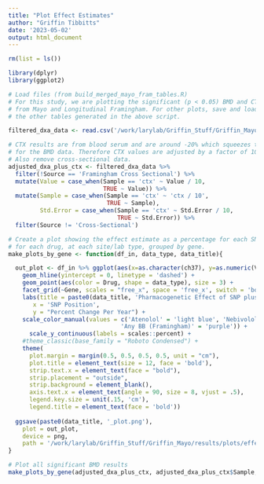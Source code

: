 ```yaml
---
title: "Plot Effect Estimates"
author: "Griffin Tibbitts"
date: '2023-05-02'
output: html_document
---
```


```r
rm(list = ls())
```

```r
library(dplyr)
library(ggplot2)
```

```r
# Load files (from build_merged_mayo_fram_tables.R)
# For this study, we are plotting the significant (p < 0.05) BMD and CTX effects
# from Mayo and Longitudinal Framingham. For other plots, save and load one of 
# the other tables generated in the above script.

filtered_dxa_data <- read.csv('/work/larylab/Griffin_Stuff/Griffin_Mayo/results/tables/filtered_dxa_plus_ctx_flex.csv')
```

```r
# CTX results are from blood serum and are around -20% which squeezes the scale
# for the BMD data. Therefore CTX values are adjusted by a factor of 10. 
# Also remove cross-sectional data.
adjusted_dxa_plus_ctx <- filtered_dxa_data %>%
  filter(!Source == 'Framingham Cross Sectional') %>%
  mutate(Value = case_when(Sample == 'ctx' ~ Value / 10,
                           TRUE ~ Value)) %>%
  mutate(Sample = case_when(Sample == 'ctx' ~ 'ctx / 10',
                            TRUE ~ Sample),
         Std.Error = case_when(Sample == 'ctx' ~ Std.Error / 10,
                               TRUE ~ Std.Error)) %>%
  filter(Source != 'Cross-Sectional')
```

```r
# Create a plot showing the effect estimate as a percentage for each SNP
# for each drug, at each site/lab type, grouped by gene.
make_plots_by_gene <- function(df_in, data_type, data_title){

  out_plot <- df_in %>% ggplot(aes(x=as.character(ch37), y=as.numeric(Value))) +
    geom_hline(yintercept = 0, linetype = 'dashed') +
    geom_point(aes(color = Drug, shape = data_type), size = 3) +  
    facet_grid(~Gene, scales = "free_x", space = 'free_x', switch = 'both') +
    labs(title = paste0(data_title, 'Pharmacogenetic Effect of SNP plus Beta Blocker vs Placebo'),
       x = 'SNP Position', 
       y = "Percent Change Per Year") +
    scale_color_manual(values = c('Atenolol' = 'light blue', 'Nebivolol' = 'blue', 'Propranolol40' = 'light green', 'Propranolol80' = 'dark green', 
                                'Any BB (Framingham)' = 'purple')) +
      scale_y_continuous(labels = scales::percent) +
    #theme_classic(base_family = "Roboto Condensed") +
    theme(
      plot.margin = margin(0.5, 0.5, 0.5, 0.5, unit = "cm"),
      plot.title = element_text(size = 12, face = 'bold'),
      strip.text.x = element_text(face = "bold"),
      strip.placement = "outside",
      strip.background = element_blank(),
      axis.text.x = element_text(angle = 90, size = 8, vjust = .5),
      legend.key.size = unit(.15, 'cm'),
      legend.title = element_text(face = 'bold'))
  
  ggsave(paste0(data_title, '_plot.png'),
    plot = out_plot,
    device = png,
    path = '/work/larylab/Griffin_Stuff/Griffin_Mayo/results/plots/effects_plots/')
}

# Plot all significant BMD results
make_plots_by_gene(adjusted_dxa_plus_ctx, adjusted_dxa_plus_ctx$Sample, 'All Significant BMD Plus CTX\n')
```

